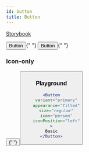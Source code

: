 ```yaml
---
id: button
title: Button
---
```



[Storybook](https://aurora.ubergrape.com/storybook/?path=/story/components-button--base)

<Button>Button</Button>{" "}
<Button appearance="minimal">Button</Button>{" "}

### Icon-only
<Button icon="person" />{" "}
<Button icon="person" appearance="minimal" />

### Playground

```jsx live
<Button
    variant="primary"
    appearance="filled"
    size="regular"
    icon="person"
    iconPosition="left"
>
Basic
</Button>
```
